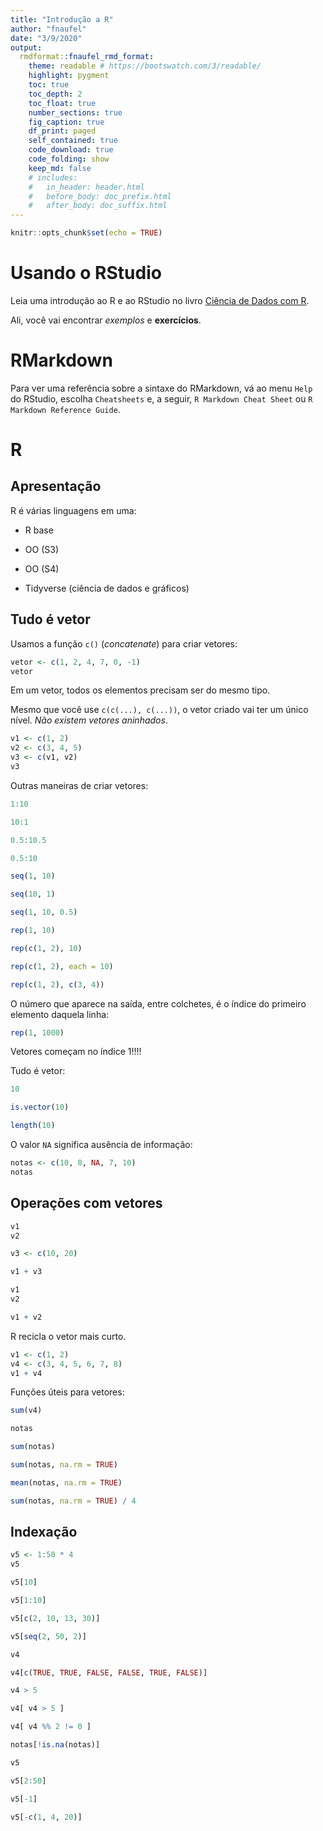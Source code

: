 ```yaml
---
title: "Introdução a R"
author: "fnaufel"
date: "3/9/2020"
output: 
  rmdformat::fnaufel_rmd_format:
    theme: readable # https://bootswatch.com/3/readable/
    highlight: pygment
    toc: true
    toc_depth: 2
    toc_float: true
    number_sections: true
    fig_caption: true
    df_print: paged
    self_contained: true
    code_download: true
    code_folding: show
    keep_md: false
    # includes:
    #   in_header: header.html
    #   before_body: doc_prefix.html
    #   after_body: doc_suffix.html
---
```


```r
knitr::opts_chunk$set(echo = TRUE)
```

# Usando o RStudio

Leia uma introdução ao R e ao RStudio no livro [Ciência de Dados com R](https://www.ibpad.com.br/o-que-fazemos/publicacoes/introducao-ciencia-de-dados-com-r).

Ali, você vai encontrar *exemplos* e **exercícios**.

# RMarkdown

Para ver uma referência sobre a sintaxe do RMarkdown, vá ao menu `Help` do RStudio, escolha `Cheatsheets` e, 
a seguir, `R Markdown Cheat Sheet` ou `R Markdown Reference Guide`.

# R

## Apresentação

R é várias linguagens em uma:

* R base

* OO (S3)

* OO (S4)

* Tidyverse (ciência de dados e gráficos)

## Tudo é vetor

Usamos a função `c()` (*concatenate*) para criar vetores:

```r
vetor <- c(1, 2, 4, 7, 0, -1)
vetor
```

Em um vetor, todos os elementos precisam ser do mesmo tipo.

Mesmo que você use `c(c(...), c(...))`, o vetor criado vai ter um único nível. 
*Não existem vetores aninhados*.

```r
v1 <- c(1, 2)
v2 <- c(3, 4, 5)
v3 <- c(v1, v2)
v3
```

Outras maneiras de criar vetores:

```r
1:10
```

```r
10:1
```

```r
0.5:10.5
```

```r
0.5:10
```

```r
seq(1, 10)
```

```r
seq(10, 1)
```

```r
seq(1, 10, 0.5)
```

```r
rep(1, 10)
```

```r
rep(c(1, 2), 10)
```

```r
rep(c(1, 2), each = 10)
```

```r
rep(c(1, 2), c(3, 4))
```

O número que aparece na saída, entre colchetes, é o índice do primeiro elemento
daquela linha:

```r
rep(1, 1000)
```

Vetores começam no índice 1!!!!

Tudo é vetor:

```r
10
```

```r
is.vector(10)
```

```r
length(10)
```

O valor `NA` significa ausência de informação:

```r
notas <- c(10, 8, NA, 7, 10)
notas
```

## Operações com vetores

```r
v1
v2
```

```r
v3 <- c(10, 20)
```

```r
v1 + v3
```

```r
v1
v2
```

```r
v1 + v2
```

R recicla o vetor mais curto.

```r
v1 <- c(1, 2)
v4 <- c(3, 4, 5, 6, 7, 8)
v1 + v4
```

Funções úteis para vetores:

```r
sum(v4)
```

```r
notas
```

```r
sum(notas)
```

```r
sum(notas, na.rm = TRUE)
```

```r
mean(notas, na.rm = TRUE)
```

```r
sum(notas, na.rm = TRUE) / 4
```

## Indexação

```r
v5 <- 1:50 * 4
v5
```

```r
v5[10]
```

```r
v5[1:10]
```

```r
v5[c(2, 10, 13, 30)]
```

```r
v5[seq(2, 50, 2)]
```

```r
v4
```

```r
v4[c(TRUE, TRUE, FALSE, FALSE, TRUE, FALSE)]
```

```r
v4 > 5
```

```r
v4[ v4 > 5 ]
```

```r
v4[ v4 %% 2 != 0 ]
```

```r
notas[!is.na(notas)]
```

```r
v5
```

```r
v5[2:50]
```

```r
v5[-1]
```

```r
v5[-c(1, 4, 20)]
```



